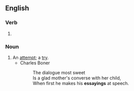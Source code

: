 ==English==

===Verb===
{{head|en|present participle}}

# {{present participle of|essay|lang=en|nocat=1}}

===Noun===
{{en-noun}}

# An [[attempt]]; a [[try]].
#* Charles Boner
#*: The dialogue most sweet<br>Is a glad mother's converse with her child,<br>When first he makes his '''essayings''' at speech.
